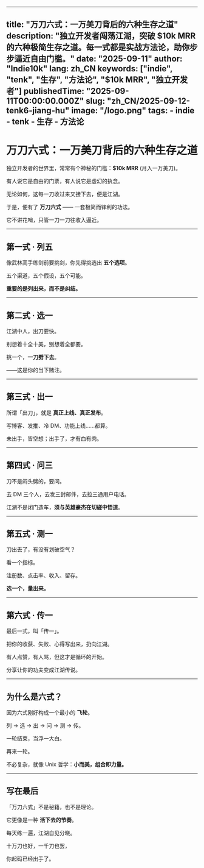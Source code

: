 
---
title: "万刀六式：一万美刀背后的六种生存之道"
description: "独立开发者闯荡江湖，突破 $10k MRR 的六种极简生存之道。每一式都是实战方法论，助你步步逼近自由门槛。"
date: "2025-09-11"
author: "Indie10k"
lang: zh_CN
keywords: ["indie", "tenk", "生存", "方法论", "$10k MRR", "独立开发者"]
publishedTime: "2025-09-11T00:00:00.000Z"
slug: "zh_CN/2025-09-12-tenk6-jiang-hu"
image: "/logo.png"
tags:
	- indie
	- tenk
	- 生存
	- 方法论
---

# **万刀六式：一万美刀背后的六种生存之道**

独立开发者的世界里，常常有个神秘的门槛：**$10k MRR** (月入一万美刀)。

有人说它是自由的门票，有人说它是虚幻的执念。

无论如何，这每一刀收过来又接下去，便是江湖。

于是，便有了 **万刀六式** —— 一套极简而锋利的功法。

它不讲花哨，只管一刀一刀往收入逼近。

----------

## **第一式 · 列五**

像武林高手练剑前要挑剑，你先得挑选出 **五个选项**。

五个渠道，五个假设，五个可能。

**重要的是列出来，而不是纠结。**

----------

## **第二式 · 选一**

江湖中人，出刀要快。

别想着十全十美，别想着全都要。

挑一个，**一刀劈下去**。

——这是你的当下赌注。

----------

## **第三式 · 出一**

所谓「出刀」，就是 **真正上线、真正发布**。

写博客、发推、冷 DM、功能上线……都算。

未出手，皆空想；出手了，才有血有肉。

----------

## **第四式 · 问三**

刀不是闷头劈的，要问。

去 DM 三个人，去发三封邮件，去拉三通用户电话。

江湖不是闭门造车，**须与英雄豪杰在切磋中悟道**。

----------

## **第五式 · 测一**

刀出去了，有没有划破空气？

看一个指标。

注册数、点击率、收入、留存。

**选一个，量出来。**

----------

## **第六式 · 传一**

最后一式，叫「传一」。

把你的收获、失败、心得写出来，扔向江湖。

有人点赞，有人骂，但这才是循环的开始。

分享让你的功夫变成江湖传说。

----------

## **为什么是六式？**

因为六式刚好构成一个最小的 **飞轮**。

列 → 选 → 出 → 问 → 测 → 传。

一轮结束，当浮一大白。

再来一轮。

不必复杂，就像 Unix 哲学：**小而美，组合即力量。**

----------

## **写在最后**

「万刀六式」不是秘籍，也不是理论。

它更像是一种 **活下去的节奏**。

每天练一遍，江湖自见分晓。

十万刀也好，一千刀也罢，

你起码已经出手了。
